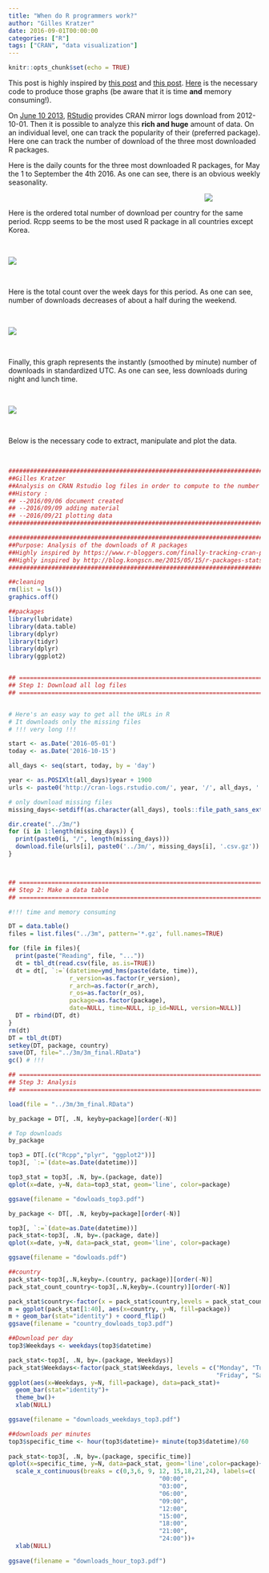 ```yaml
---
title: "When do R programmers work?"
author: "Gilles Kratzer"
date: 2016-09-01T00:00:00
categories: ["R"]
tags: ["CRAN", "data visualization"]
---
```


```r
knitr::opts_chunk$set(echo = TRUE)
```
<a id="IDdownload"></a>

This post is highly inspired by [this post](https://www.r-bloggers.com/finally-tracking-cran-packages-downloads/) and [this post](http://blog.kongscn.me/2015/05/15/r-packages-stats.html). [Here](#my_chunk) is the necessary code to produce those graphs (be aware that it is time **and** memory consuming!).

On [June 10 2013](https://blog.rstudio.org/2013/06/10/rstudio-cran-mirror/), [RStudio](https://www.rstudio.com/) provides CRAN mirror logs download from 2012-10-01. Then it is possible to analyze this **rich and huge** amount of data. On an individual level, one can track the popularity of their (preferred package). Here one can track the number of download of the three most downloaded R packages.

Here is the daily counts for the three most downloaded R packages, for May the 1 to September the 4th 2016. As one can see, there is an obvious weekly seasonality.

<div style="width:800px; height=600px">
<center>![](images/dowloads_top3.png)</center>
</div>


Here is the ordered total number of download per country for the same period. Rcpp seems to be the most used R package in all countries except Korea. 

\ 

<div style="width:800px; height=600px">
![](images/country_dowloads_top3.png)
</div>

\ 

Here is the total count over the week days for this period. As one can see, number of downloads decreases of about a half during the weekend.

\ 

![](images/downloads_weekdays_top3.png)

\ 

Finally, this graph represents the instantly (smoothed by minute) number of downloads in standardized UTC. As one can see, less downloads during night and lunch time. 

\ 

![](images/downloads_hour_top3.png)

\ 

Below is the necessary code to extract, manipulate and plot the data. 


\ 
<a id="my_chunk"></a>

```r

###########################################################################
##Gilles Kratzer
##Analysis on CRAN Rstudio log files in order to compute to the number of downloads
##History :
## --2016/09/06 document created
## --2016/09/09 adding material
## --2016/09/21 plotting data
###########################################################################

###########################################################################
##Purpose: Analysis of the downloads of R packages
##Highly inspired by https://www.r-bloggers.com/finally-tracking-cran-packages-downloads/
##Highly inspired by http://blog.kongscn.me/2015/05/15/r-packages-stats.html
###########################################################################

##cleaning
rm(list = ls())
graphics.off()

##packages
library(lubridate)
library(data.table)
library(dplyr)
library(tidyr)
library(dplyr)
library(ggplot2)


## ======================================================================
## Step 1: Download all log files
## ======================================================================


# Here's an easy way to get all the URLs in R
# It downloads only the missing files
# !!! very long !!!

start <- as.Date('2016-05-01')
today <- as.Date('2016-10-15')

all_days <- seq(start, today, by = 'day')

year <- as.POSIXlt(all_days)$year + 1900
urls <- paste0('http://cran-logs.rstudio.com/', year, '/', all_days, '.csv.gz')

# only download missing files
missing_days<-setdiff(as.character(all_days), tools::file_path_sans_ext(dir("../3m/"), TRUE))

dir.create("../3m/")
for (i in 1:length(missing_days)) {
  print(paste0(i, "/", length(missing_days)))
  download.file(urls[i], paste0('../3m/', missing_days[i], '.csv.gz'))
}



## ======================================================================
## Step 2: Make a data table
## ======================================================================

#!!! time and memory consuming

DT = data.table()
files = list.files("../3m", pattern='*.gz', full.names=TRUE)

for (file in files){
  print(paste("Reading", file, "..."))
  dt = tbl_dt(read.csv(file, as.is=TRUE))
  dt = dt[, `:=`(datetime=ymd_hms(paste(date, time)),
                 r_version=as.factor(r_version),
                 r_arch=as.factor(r_arch),
                 r_os=as.factor(r_os),
                 package=as.factor(package),
                 date=NULL, time=NULL, ip_id=NULL, version=NULL)]
  DT = rbind(DT, dt)
}
rm(dt)
DT = tbl_dt(DT)
setkey(DT, package, country)
save(DT, file="../3m/3m_final.RData")
gc() # !!!

## ======================================================================
## Step 3: Analysis 
## ======================================================================

load(file = "../3m/3m_final.RData")

by_package = DT[, .N, keyby=package][order(-N)]

# Top downloads
by_package

top3 = DT[.(c("Rcpp","plyr", "ggplot2"))]
top3[, `:=`(date=as.Date(datetime))]

top3_stat = top3[, .N, by=.(package, date)]
qplot(x=date, y=N, data=top3_stat, geom='line', color=package)

ggsave(filename = "dowloads_top3.pdf")

by_package <- DT[, .N, keyby=package][order(-N)]

top3[, `:=`(date=as.Date(datetime))]
pack_stat<-top3[, .N, by=.(package, date)]
qplot(x=date, y=N, data=pack_stat, geom='line', color=package)

ggsave(filename = "dowloads.pdf")

##country
pack_stat<-top3[,.N,keyby=.(country, package)][order(-N)]
pack_stat_count_country<-top3[,.N,keyby=.(country)][order(-N)]

pack_stat$country<-factor(x = pack_stat$country,levels = pack_stat_count_country$country)
m = ggplot(pack_stat[1:40], aes(x=country, y=N, fill=package))
m + geom_bar(stat="identity") + coord_flip()
ggsave(filename = "country_dowloads_top3.pdf")

##Download per day
top3$Weekdays <- weekdays(top3$datetime)

pack_stat<-top3[, .N, by=.(package, Weekdays)]
pack_stat$Weekdays<-factor(pack_stat$Weekdays, levels = c("Monday", "Tuesday", "Wednesday", "Thursday", 
                                                          "Friday", "Saturday","Sunday"))
ggplot(aes(x=Weekdays, y=N, fill=package), data=pack_stat)+
  geom_bar(stat="identity")+
  theme_bw()+
  xlab(NULL)

ggsave(filename = "downloads_weekdays_top3.pdf")

##downloads per minutes 
top3$specific_time <- hour(top3$datetime)+ minute(top3$datetime)/60
  
pack_stat<-top3[, .N, by=.(package, specific_time)]
qplot(x=specific_time, y=N, data=pack_stat, geom='line',color=package)+
  scale_x_continuous(breaks = c(0,3,6, 9, 12, 15,18,21,24), labels=c(
                                          "00:00",
                                          "03:00",
                                          "06:00",
                                          "09:00",
                                          "12:00",
                                          "15:00",
                                          "18:00",
                                          "21:00",
                                          "24:00"))+
  xlab(NULL)
  
ggsave(filename = "downloads_hour_top3.pdf")
```
